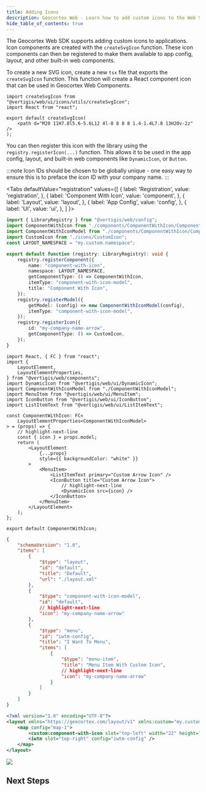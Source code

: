 ```yaml
---
title: Adding Icons
description: Geocortex Web - Learn how to add custom icons to the Web SDK
hide_table_of_contents: true
---
```



The Geocortex Web SDK supports adding custom icons to applications. Icon components are created with the `createSvgIcon` function. These icon components can then be registered to make them available to app config, layout, and other built-in web components.

To create a new SVG icon, create a new `tsx` file that exports the `createSvgIcon` function. This function will create a React component icon that can be used in Geocortex Web Components.

```tsx title="src/icons/CustomIcon.tsx"
import createSvgIcon from "@vertigis/web/ui/icons/utils/createSvgIcon";
import React from "react";

export default createSvgIcon(
    <path d="M20 11H7.8l5.6-5.6L12 4l-8 8 8 8 1.4-1.4L7.8 13H20v-2z" />
);
```

You can then register this icon with the library using the `registry.registerIcon(...)` function. This allows it to be used in the app config, layout, and built-in web components like `DynamicIcon`, or `Button`.

:::note
Icon IDs should be chosen to be globally unique - one easy way to ensure this is to preface the icon ID with your company name.
:::

<Tabs
  defaultValue="registration"
  values={[
    { label: 'Registration', value: 'registration', },
    { label: 'Component With Icon', value: 'component', },
    { label: 'Layout', value: 'layout', },
    { label: 'App Config', value: 'config', },
    { label: 'UI', value: 'ui', },
  ]
}>
<TabItem value="registration">

```ts title="src/index.ts"
import { LibraryRegistry } from "@vertigis/web/config";
import ComponentWithIcon from "./components/ComponentWithIcon/ComponentWithIcon";
import ComponentWithIconModel from "./components/ComponentWithIcon/ComponentWithIconModel";
import CustomIcon from "./icons/CustomIcon";
const LAYOUT_NAMESPACE = "my.custom.namespace";

export default function (registry: LibraryRegistry): void {
    registry.registerComponent({
        name: "component-with-icon",
        namespace: LAYOUT_NAMESPACE,
        getComponentType: () => ComponentWithIcon,
        itemType: "component-with-icon-model",
        title: "Component With Icon",
    });
    registry.registerModel({
        getModel: (config) => new ComponentWithIconModel(config),
        itemType: "component-with-icon-model",
    });
    registry.registerIcon({
        id: "my-company-name-arrow",
        getComponentType: () => CustomIcon,
    });
}
```

</TabItem>
<TabItem value="component">

```tsx title="src/components/ComponentWithIcon/ComponentWithIcon.tsx"
import React, { FC } from "react";
import {
    LayoutElement,
    LayoutElementProperties,
} from "@vertigis/web/components";
import DynamicIcon from "@vertigis/web/ui/DynamicIcon";
import ComponentWithIconModel from "./ComponentWithIconModel";
import MenuItem from "@vertigis/web/ui/MenuItem";
import IconButton from "@vertigis/web/ui/IconButton";
import ListItemText from "@vertigis/web/ui/ListItemText";

const ComponentWithIcon: FC<
    LayoutElementProperties<ComponentWithIconModel>
> = (props) => {
    // highlight-next-line
    const { icon } = props.model;
    return (
        <LayoutElement
            {...props}
            style={{ backgroundColor: "white" }}
        >
            <MenuItem>
                <ListItemText primary="Custom Arrow Icon" />
                <IconButton title="Custom Arrow Icon">
                    // highlight-next-line
                    <DynamicIcon src={icon} />
                </IconButton>
            </MenuItem>
        </LayoutElement>
    );
};

export default ComponentWithIcon;
```

</TabItem>
<TabItem value="config">

```json title="app/app.json"
{
    "schemaVersion": "1.0",
    "items": [
        {
            "$type": "layout",
            "id": "default",
            "title": "Default",
            "url": "./layout.xml"
        },
        {
            "$type": "component-with-icon-model",
            "id": "default",
            // highlight-next-line
            "icon": "my-company-name-arrow"
        },
        {
            "$type": "menu",
            "id": "iwtm-config",
            "title": "I Want To Menu",
            "items": [
                {
                    "$type": "menu-item",
                    "title": "Menu Item With Custom Icon",
                    // highlight-next-line
                    "icon": "my-company-name-arrow"
                }
            ]
        }
    ]
}
```

</TabItem>
<TabItem value="layout">

```xml title="app/layout.xml"
<?xml version="1.0" encoding="UTF-8"?>
<layout xmlns="https://geocortex.com/layout/v1" xmlns:custom="my.custom.namespace">
    <map config="map-1">
        <custom:component-with-icon slot="top-left" width="22" height="5" config="default"/>
        <iwtm slot="top-right" config="iwtm-config" />
    </map>
</layout>
```

</TabItem>
<TabItem value="ui">
<img src={useBaseUrl("img/web-custom-dynamic-icon.png")}/>
</TabItem>
</Tabs>

## Next Steps

<UseCaseContainer>
    <UseCaseCard
        title="Use Icons in Components"
        description="Learn how to use icons in custom components"
        link={useBaseUrl("docs/web/sdk-components-styling")}
    />
</UseCaseContainer>
